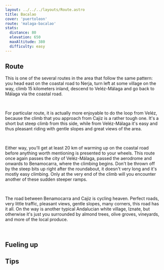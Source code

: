 ```yaml
---
layout: ../../../layouts/Route.astro
title: Bacalao
cover: 'puertoleon'
route: 'malaga-bacalao'
stats:
  distance: 80
  elevation: 650
  maxAltitude: 380
  difficulty: easy
---
```


## Route

This is one of the several routes in the area that follow the same pattern: you head east on the coastal road to Nerja, 
turn left at some village on the way, climb 15 kilometers inland, descend to Veléz-Málaga and go back to Málaga via the coastal road.

&nbsp;

For particular route, it is actually more enjoyable to do the loop from Veléz, because the climb that you approach from Cajiz is a rather tough one.
It's a short but steep climb from this side, while from Veléz-Málaga it's easy and thus pleasant riding with gentle slopes and great views of the area.

&nbsp;

Either way, you'll get at least 20 km of warming up on the coastal road before anything worth mentioning is presented to your wheels.
This route once again passes the city of Veléz-Málaga, passed the aerodrome and onwards to Benamocarra, where the climbing begins.
Don't be thrown off by the steep bits up right after the roundabout, it doesn't very long and it's mostly easy climbing. 
Only at the very end of the climb will you encounter another of these sudden steeper ramps.

&nbsp;

The road between Benamocarra and Cajiz is cycling heaven. Perfect roads, very little traffic, pleasant views, gentle slopes, many corners, this road has it all.
On the way is another typical Andalucian white village, Iznate, but otherwise it's just you surrounded by almond trees, olive groves, vineyards, and more of the local produce.


&nbsp;


## Fueling up


## Tips
